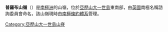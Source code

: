 {{Coord|71|50|S|68|21|W||display=title}}

'''普羅布山嶺'''（{{lang-en|Probe Ridge}}）是[[南極洲|南極洲]]的山嶺，位於[[亞歷山大一世島|亞歷山大一世島]]東南部，由[[英國|英國]]南極名稱諮詢委員會命名，該山嶺現時由[[南極條約體系|南極條約體系]]管理。

{{DEFAULTSORT:Probe Ridge}}
[[Category:亞歷山大一世島山脊|Category:亞歷山大一世島山脊]]


{{AlexanderIsland-geo-stub}}